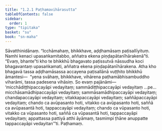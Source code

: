 ```yaml
---
title: "1.2.1 Paṭhamavihārasutta"
tableOfContents: false
sidebar:
  order: 1
type: "tipitaka"
basket: "su"
book: "sn-maha"
---
```



<DynamicBreadcrumb />

<Division number="11" book="sn-maha" bookNo="14" page="10">

<Paragraph number="61" book="sn-maha">
Sāvatthinidānaṃ. “Icchāmahaṃ, bhikkhave, aḍḍhamāsaṃ paṭisallīyituṃ. Namhi kenaci upasaṅkamitabbo, aññatra ekena piṇḍapātanīhārakenā”ti. “Evaṃ, bhante”ti kho te bhikkhū bhagavato paṭissutvā nāssudha koci bhagavantaṃ upasaṅkamati, aññatra ekena piṇḍapātanīhārakena.
</Paragraph>

<Paragraph number="62" book="sn-maha">
Atha kho bhagavā tassa aḍḍhamāsassa accayena paṭisallānā vuṭṭhito bhikkhū āmantesi—  “yena svāhaṃ, bhikkhave, vihārena paṭhamābhisambuddho viharāmi, tassa padesena vihāsiṃ. So evaṃ pajānāmi—  ‘micchādiṭṭhipaccayāpi vedayitaṃ; sammādiṭṭhipaccayāpi vedayitaṃ …pe…  micchāsamādhipaccayāpi vedayitaṃ; sammāsamādhipaccayāpi vedayitaṃ; chandapaccayāpi vedayitaṃ; vitakkapaccayāpi vedayitaṃ; saññāpaccayāpi vedayitaṃ; chando ca avūpasanto hoti, vitakko ca avūpasanto hoti, saññā ca avūpasantā hoti, tappaccayāpi vedayitaṃ; chando ca vūpasanto hoti, vitakko ca vūpasanto hoti, saññā ca vūpasantā hoti, tappaccayāpi vedayitaṃ; appattassa pattiyā atthi āyāmaṃ, tasmimpi ṭhāne anuppatte tappaccayāpi vedayitan’”ti.

</Paragraph>
</Division>

<Paragraph number="63" type="center" book="sn-maha">
Paṭhamaṃ.
</Paragraph>